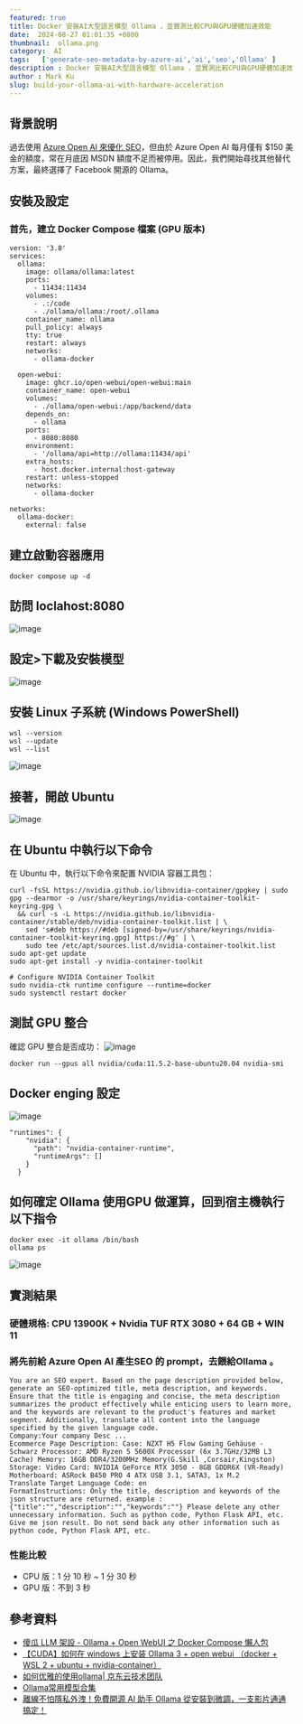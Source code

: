 ```yaml
---
featured: true
title: Docker 安裝AI大型語言模型 Ollama ，並實測比較CPU與GPU硬體加速效能
date:  2024-08-27 01:01:35 +0800
thumbnail:  ollama.png
category:  AI  
tags:   ['generate-seo-metadata-by-azure-ai','ai','seo','Ollama' ]
description : Docker 安裝AI大型語言模型 Ollama ，並實測比較CPU與GPU硬體加速效能
author : Mark Ku
slug: build-your-ollama-ai-with-hardware-acceleration
---
```


## 背景說明
過去使用 [Azure Open AI 來優化 SEO](https://blog.markkulab.net/build-your-ollama-ai-with-hardware-acceleration/)，但由於 Azure Open AI 每月僅有 $150 美金的額度，常在月底因 MSDN 額度不足而被停用。因此，我們開始尋找其他替代方案，最終選擇了 Facebook 開源的 Ollama。

## 安裝及設定
### 首先，建立 Docker Compose 檔案 (GPU 版本)

```
version: '3.8'
services:
  ollama:
    image: ollama/ollama:latest
    ports:
      - 11434:11434
    volumes:
      - .:/code
      - ./ollama/ollama:/root/.ollama
    container_name: ollama
    pull_policy: always
    tty: true
    restart: always
    networks:
      - ollama-docker

  open-webui:
    image: ghcr.io/open-webui/open-webui:main
    container_name: open-webui
    volumes:
      - ./ollama/open-webui:/app/backend/data
    depends_on:
      - ollama
    ports:
      - 8080:8080
    environment:
      - '/ollama/api=http://ollama:11434/api'
    extra_hosts:
      - host.docker.internal:host-gateway
    restart: unless-stopped
    networks:
      - ollama-docker

networks:
  ollama-docker:
    external: false
```

## 建立啟動容器應用
```
docker compose up -d
```
## 訪問 loclahost:8080

![image](1.png)

## 設定>下載及安裝模型
![image](2.png)

## 安裝 Linux 子系統 (Windows PowerShell)
```
wsl --version
wsl --update
wsl --list
```
![image](3.png)

## 接著，開啟 Ubuntu 
![image](4.png)

## 在 Ubuntu 中執行以下命令
在 Ubuntu 中，執行以下命令來配置 NVIDIA 容器工具包：

```
curl -fsSL https://nvidia.github.io/libnvidia-container/gpgkey | sudo gpg --dearmor -o /usr/share/keyrings/nvidia-container-toolkit-keyring.gpg \
  && curl -s -L https://nvidia.github.io/libnvidia-container/stable/deb/nvidia-container-toolkit.list | \
    sed 's#deb https://#deb [signed-by=/usr/share/keyrings/nvidia-container-toolkit-keyring.gpg] https://#g' | \
    sudo tee /etc/apt/sources.list.d/nvidia-container-toolkit.list
sudo apt-get update
sudo apt-get install -y nvidia-container-toolkit

# Configure NVIDIA Container Toolkit
sudo nvidia-ctk runtime configure --runtime=docker
sudo systemctl restart docker
```
## 測試 GPU 整合
確認 GPU 整合是否成功：
![image](5.png)
```
docker run --gpus all nvidia/cuda:11.5.2-base-ubuntu20.04 nvidia-smi
```
## Docker enging 設定
![image](6.png)

```
"runtimes": {
    "nvidia": {
      "path": "nvidia-container-runtime",
      "runtimeArgs": []
    }
  }
```

## 如何確定 Ollama 使用GPU 做運算，回到宿主機執行以下指令
```
docker exec -it ollama /bin/bash
ollama ps
```
![image](7.png)

## 實測結果
### 硬體規格: CPU 13900K + Nvidia TUF RTX 3080 + 64 GB + WIN 11
### 將先前給 Azure Open AI 產生SEO 的 prompt，去餵給Ollama 。

```
You are an SEO expert. Based on the page description provided below, generate an SEO-optimized title, meta description, and keywords. Ensure that the title is engaging and concise, the meta description summarizes the product effectively while enticing users to learn more, and the keywords are relevant to the product's features and market segment. Additionally, translate all content into the language specified by the given language code.
Company:Your company Desc ...
Ecommerce Page Description: Case: NZXT H5 Flow Gaming Gehäuse - Schwarz Processor: AMD Ryzen 5 5600X Processor (6x 3.7GHz/32MB L3 Cache) Memory: 16GB DDR4/3200MHz Memory(G.Skill ,Corsair,Kingston) Storage: Video Card: NVIDIA GeForce RTX 3050 - 8GB GDDR6X (VR-Ready) Motherboard: ASRock B450 PRO 4 ATX USB 3.1, SATA3, 1x M.2
Translate Target Language Code: en
FormatInstructions: Only the title, description and keywords of the json structure are returned. example :{"title":"","description":"","keywords":""} Please delete any other unnecessary information. Such as python code, Python Flask API, etc. Give me json result. Do not send back any other information such as python code, Python Flask API, etc.
```
### 性能比較
* CPU 版：1 分 10 秒 ~ 1 分 30 秒
* GPU 版：不到 3 秒

## 參考資料
* [傻瓜 LLM 架設 - Ollama + Open WebUI 之 Docker Compose 懶人包](https://blog.darkthread.net/blog/ollam-open-webui/)
* [【CUDA】如何在 windows 上安装 Ollama 3 + open webui （docker + WSL 2 + ubuntu + nvidia-container）](https://blog.csdn.net/smileyan9/article/details/140391667)
* [如何优雅的使用ollama| 京东云技术团队](https://blog.csdn.net/jdcdev_/article/details/138800464)
* [Ollama常用模型合集](https://www.53ai.com/news/qianyanjishu/1201.html)
* [離線不怕隱私外洩！免費開源 AI 助手 Ollama 從安裝到微調，一支影片通通搞定！](https://www.youtube.com/watch?v=JpQC0W91E6k&t=397s)

